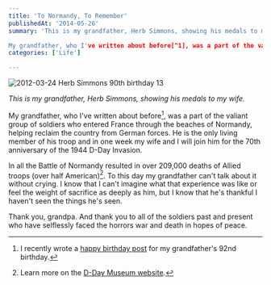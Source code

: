 ```yaml
---
title: 'To Normandy, To Remember'
publishedAt: '2014-05-26'
summary: 'This is my grandfather, Herb Simmons, showing his medals to my wife.

My grandfather, who I've written about before[^1], was a part of the valiant group of soldiers who entered France through the be...'
categories: ['Life']

---
```


<Image src="/images/blog/to-normandy-to-remember/c8e39-2012-03-24-herb-simmons-90th-birthday-13.jpg" alt="2012-03-24 Herb Simmons 90th birthday 13" width={800} height={600} />

*This is my grandfather, Herb Simmons, showing his medals to my wife.*

My grandfather, who I've written about before[^1], was a part of the valiant group of soldiers who entered France through the beaches of Normandy, helping reclaim the country from German forces. He is the only living member of his troop and in one week my wife and I will join him for the 70th anniversary of the 1944 D-Day Invasion.

In all the Battle of Normandy resulted in over 209,000 deaths of Allied troops (over half American)[^2]. To this day my grandfather can't talk about it without crying. I know that I can't imagine what that experience was like or feel the weight of sacrifice as deeply as him, but I know that he's thankful I haven't seen the things he's seen.

Thank you, grandpa. And thank you to all of the soldiers past and present who have selflessly faced the horrors war and death in hopes of peace.

[^1]: I recently wrote a [happy birthday post](/blog/happy-92nd-papa) for my grandfather's 92nd birthday.



[^2]: Learn more on the [D-Day Museum website](http://www.ddaymuseum.co.uk/d-day/d-day-and-the-battle-of-normandy-your-questions-answered).
